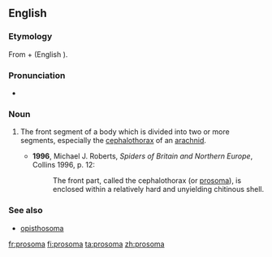 ==English==
{{wikipedia}}
===Etymology===
From {{m|en|pro-}} + {{etyl|grc|en}} {{m|grc|σῶμα||body}} (English {{m|en|-some}}).

===Pronunciation===
* {{a|UK}} {{IPA|/pɹəʊˈsəʊmə/|lang=en}}

===Noun===
{{en-noun|prosomata}}

# {{context|zoology|lang=en}} The front segment of a body which is divided into two or more segments, especially the [[cephalothorax]] of an [[arachnid]].
#* '''1996''', Michael J. Roberts, ''Spiders of Britain and Northern Europe'', Collins 1996, p. 12:
#*:The front part, called the cephalothorax (or [[prosoma]]), is enclosed within a relatively hard and unyielding chitinous shell.

===See also===
*[[opisthosoma]]

[[fr:prosoma]]
[[fi:prosoma]]
[[ta:prosoma]]
[[zh:prosoma]]